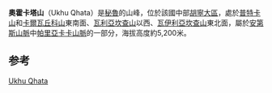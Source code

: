 {{Infobox mountain
| name = 奧霍卡塔山
| photo = 
| photo_caption = 
| elevation_m = 5200
| elevation_ref = <ref name=map>escale.minedu.gob.pe - UGEL map of the Yauli Province (Junín Region)</ref>
| prominence_m = 
| prominence_ref = 
| range = [[安第斯山脈|安第斯山脈]]、[[帕里亞卡卡山脈|帕里亞卡卡山脈]]
| listing = 
| location = {{PER}}[[胡寧大區|胡寧大區]]
| map = Peru
| range_coordinates = 
| map_caption = Peru
| map_size = 240
| label_position = 
| coordinates = {{coord|11|51|56|S|76|1|35|W|type:mountain_region:PE_scale:100000|format=dms|display=inline,title}}
}}

'''奧霍卡塔山'''（Ukhu Qhata）是[[秘魯|秘魯]]的山峰，位於該國中部[[胡寧大區|胡寧大區]]，處於[[普特卡山_(胡寧大區)|普特卡山]]和[[卡爾瓦丘科山|卡爾瓦丘科山]]東南面、[[瓦利亞坎查山|瓦利亞坎查山]]以西、[[瓦伊利亞坎查山|瓦伊利亞坎查山]]東北面，屬於[[安第斯山脈|安第斯山脈]]中[[帕里亞卡卡山脈|帕里亞卡卡山脈]]的一部分，海拔高度約5,200米。

==参考==
{{refs}}
{{Peru-geo-stub}}
[[Category:秘魯山峰|Ukhu Qhata]]